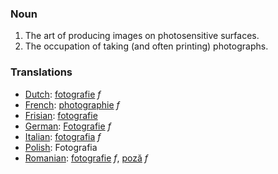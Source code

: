===Noun===
# The art of producing images on photosensitive surfaces.
# The occupation of taking (and often printing) photographs.

===Translations===
*[[Dutch]]: [[fotografie]] ''f''
*[[French]]: [[photographie]] ''f''
*[[Frisian]]: [[fotografie]]
*[[German]]: [[Fotografie]] ''f''
*[[Italian]]: [[fotografia]] ''f''
*[[Polish]]: Fotografia
*[[Romanian]]: [[fotografie]] ''f'', [[poză]] ''f''